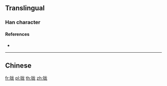{{character info/new}}
{{also|曨}}
==Translingual==

===Han character===
{{Han char|rn=72|rad=日|as=05|sn=9|four=|canj=AIKP|ids=⿰日龙}}

====References====
* {{Han ref|kx=0494.181|hdz=21499.080|uh=663D|ud=26173}}

----

==Chinese==
{{zh-see|曨}}

[[fr:昽]]
[[pl:昽]]
[[th:昽]]
[[zh:昽]]